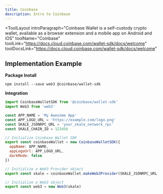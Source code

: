 ```yaml
---
title: Coinbase
description: Intro to Coinbase
---
```


<ToolLayout
    introParagraph="Coinbase Wallet is a self-custody crypto wallet, available as a browser extension and a mobile app on Android and iOS"
    toolName="Coinbase"
    toolLink="https://docs.cloud.coinbase.com/wallet-sdk/docs/welcome"
    toolDocsLink="https://docs.cloud.coinbase.com/wallet-sdk/docs/welcome"
>

## Implementation Example

**Package Install**
```shell
npm install --save web3 @coinbase/wallet-sdk
```
**Integration**
````javascript
import CoinbaseWalletSDK from '@coinbase/wallet-sdk'
import Web3 from 'web3'

const APP_NAME = 'My Awesome App'
const APP_LOGO_URL = 'https://example.com/logo.png'
const SKALE_JSONRPC_URL = 'your_skale_network_rpc'
const SKALE_CHAIN_ID = 123456

// Initialize Coinbase Wallet SDK
export const coinbaseWallet = new CoinbaseWalletSDK({
  appName: APP_NAME,
  appLogoUrl: APP_LOGO_URL,
  darkMode: false
})

// Initialize a Web3 Provider object
export const skale = coinbaseWallet.makeWeb3Provider(SKALE_JSONRPC_URL, SKALE_CHAIN_ID)

// Initialize a Web3 object
export const web3 = new Web3(skale)
````

</ToolLayout>